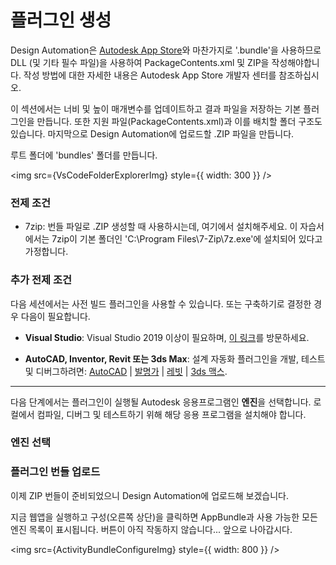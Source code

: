 
# 플러그인 생성

Design Automation은 [Autodesk App Store](https://www.autodesk.com/developer-network/app-store)와 마찬가지로 '.bundle'을 사용하므로 DLL (및 기타 필수 파일)을 사용하여 PackageContents.xml 및 ZIP을 작성해야합니다. 작성 방법에 대한 자세한 내용은 Autodesk App Store 개발자 센터를 참조하십시오.

이 섹션에서는 너비 및 높이 매개변수를 업데이트하고 결과 파일을 저장하는 기본 플러그인을 만듭니다. 또한 지원 파일(PackageContents.xml)과 이를 배치할 폴더 구조도 있습니다. 마지막으로 Design Automation에 업로드할 .ZIP 파일을 만듭니다.

루트 폴더에 'bundles' 폴더를 만듭니다.

<img src={VsCodeFolderExplorerImg} style={{ width: 300 }} />

### 전제 조건

- 7zip: 번들 파일로 .ZIP 생성할 때 사용하시는데, 여기에서 설치해주세요. 이 자습서에서는 7zip이 기본 폴더인 'C:\Program Files\7-Zip\7z.exe'에 설치되어 있다고 가정합니다.

### 추가 전제 조건

다음 세션에서는 사전 빌드 플러그인을 사용할 수 있습니다. 또는 구축하기로 결정한 경우 다음이 필요합니다.

- **Visual Studio**: Visual Studio 2019 이상이 필요하며, [이 링크](https://visualstudio.microsoft.com/vs/)를 방문하세요.

- **AutoCAD, Inventor, Revit 또는 3ds Max**: 설계 자동화 플러그인을 개발, 테스트 및 디버그하려면: [AutoCAD](https://www.autodesk.com/products/autocad/overview) | [발명가](https://www.autodesk.com/products/inventor/overview) | [레빗](https://www.autodesk.com/products/revit/overview) | [3ds 맥스](https://www.autodesk.com/products/3ds-max/overview).

---

다음 단계에서는 플러그인이 실행될 Autodesk 응용프로그램인 **엔진**을 선택합니다. 로컬에서 컴파일, 디버그 및 테스트하기 위해 해당 응용 프로그램을 설치해야 합니다.

### 엔진 선택

<EngineTabs
  AutoCAD={AutoCADPlugin}
  Inventor={InventorPlugin}
  Revit={RevitPlugin}
  Max={MaxPlugin}
/>

### 플러그인 번들 업로드

이제 ZIP 번들이 준비되었으니 Design Automation에 업로드해 보겠습니다.

<EnvTabs
  NodeJsVsCode={BundleNodeJS}
  DotNetVsCode={BundleNet6}
  DotNetVs2022={BundleNet6}
/>

지금 웹앱을 실행하고 구성(오른쪽 상단)을 클릭하면 AppBundle과 사용 가능한 모든 엔진 목록이 표시됩니다. 버튼이 아직 작동하지 않습니다... 앞으로 나아갑시다.

<img src={ActivityBundleConfigureImg} style={{ width: 800 }} />
